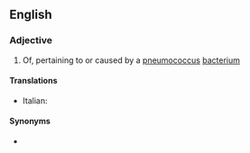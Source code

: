 ==English==

===Adjective===
{{en-adj|-}}

# Of, pertaining to or caused by a [[pneumococcus]] [[bacterium]]

====Translations====
{{trans-top|of, pertaining to or caused by the pneumococcus}}
* Italian: {{t|it|pneumococcico}}
{{trans-mid}}
{{trans-bottom}}

====Synonyms====
* {{l|en|pneumococcic}}